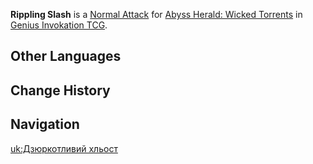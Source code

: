 {{Genius Invokation TCG Skill Infobox
|image      = Rippling Slash Character Card Skill.png
|type       = Normal Attack
|character  = Abyss Herald: Wicked Torrents
|element    = Hydro
|matching   = 1
|unaligned  = 2
|effect     = Deals 2 {{Color|Physical DMG}}.
|order      = 1
}}
'''Rippling Slash''' is a [[Character Card Normal Attack|Normal Attack]] for [[Abyss Herald: Wicked Torrents (Character Card)|Abyss Herald: Wicked Torrents]] in [[Genius Invokation TCG]].

==Other Languages==
{{Other Languages
|en       = Rippling Slash
|zhs      = 波刃锋斩
|zhs_rm   = 
|zht      = 波刃鋒斬
|zht_rm   = 
|zh_tl    = 
|ja       = 波刃斬り
|ja_rm    = Namibakiri{{Assumed}}
|ja_tl    = 
|ko       = 파도 칼날 베기
|ko_rm    = 
|ko_tl    = 
|es       = Ejecución filondulante
|es_tl    = Undulating Blade Execution
|fr       = Tranchant d'ondulation
|fr_tl    = Rippling Edge
|ru       = Рассекающий удар
|ru_tl    = Cutting Strike
|th       = Rippling Slash
|vi       = Nhát Chém Gợn Sóng
|vi_tl    = 
|de       = Kräuselnde Klingen
|de_tl    = Rippling Blades
|id       = Rippling Slash
|pt       = Corte Ondulante
|pt_tl    = 
|tr       = Dalgalı Darbe
|tr_tl    = 
|it       = Taglio ondulato
|it_tl    = 
}}

==Change History==
{{Change History|4.6}}

==Navigation==
{{Genius Invokation TCG Skill Navbox|Abyss Herald: Wicked Torrents}}

[[uk:Дзюркотливий хльост]]